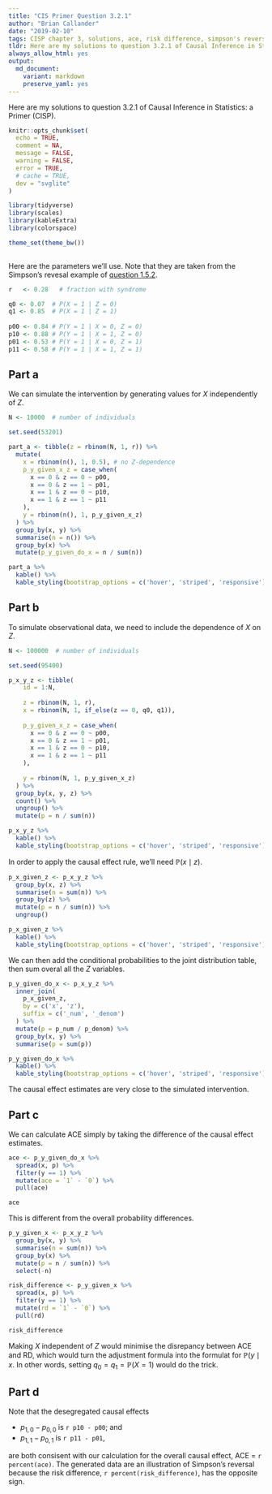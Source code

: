 ```yaml
---
title: "CIS Primer Question 3.2.1"
author: "Brian Callander"
date: "2019-02-10"
tags: CISP chapter 3, solutions, ace, risk difference, simpson's reversal
tldr: Here are my solutions to question 3.2.1 of Causal Inference in Statistics a Primer (CISP).
always_allow_html: yes
output: 
  md_document:
    variant: markdown
    preserve_yaml: yes
---
```


Here are my solutions to question 3.2.1 of Causal Inference in Statistics: a Primer (CISP). 

<!--more-->

```r
knitr::opts_chunk$set(
  echo = TRUE,
  comment = NA,
  message = FALSE,
  warning = FALSE,
  error = TRUE,
  # cache = TRUE,
  dev = "svglite"
)

library(tidyverse)
library(scales)
library(kableExtra)
library(colorspace)

theme_set(theme_bw())
 
```

Here are the parameters we'll use. Note that they are taken from the Simpson's revesal example of [question 1.5.2](question_1_5_2.html).

```r
r	<- 0.28   # fraction with syndrome

q0 <- 0.07  # P(X = 1 | Z = 0)
q1 <- 0.85  # P(X = 1 | Z = 1)
             
p00 <- 0.84 # P(Y = 1 | X = 0, Z = 0)
p10 <- 0.88 # P(Y = 1 | X = 1, Z = 0)
p01 <- 0.53 # P(Y = 1 | X = 0, Z = 1)
p11 <- 0.58 # P(Y = 1 | X = 1, Z = 1)
```

## Part a

We can simulate the intervention by generating values for $X$ independently of $Z$.

```r
N <- 10000  # number of individuals

set.seed(53201)

part_a <- tibble(z = rbinom(N, 1, r)) %>% 
  mutate(
    x = rbinom(n(), 1, 0.5), # no Z-dependence
    p_y_given_x_z = case_when(
      x == 0 & z == 0 ~ p00,
      x == 0 & z == 1 ~ p01,
      x == 1 & z == 0 ~ p10,
      x == 1 & z == 1 ~ p11
    ),
    y = rbinom(n(), 1, p_y_given_x_z)
  ) %>% 
  group_by(x, y) %>% 
  summarise(n = n()) %>% 
  group_by(x) %>% 
  mutate(p_y_given_do_x = n / sum(n))

```

```r
part_a %>% 
  kable() %>% 
  kable_styling(bootstrap_options = c('hover', 'striped', 'responsive'))
```


## Part b

To simulate observational data, we need to include the dependence of $X$ on $Z$.

```r
N <- 100000  # number of individuals

set.seed(95400)

p_x_y_z <- tibble(
    id = 1:N,
    
    z = rbinom(N, 1, r),
    x = rbinom(N, 1, if_else(z == 0, q0, q1)),
    
    p_y_given_x_z = case_when(
      x == 0 & z == 0 ~ p00,
      x == 0 & z == 1 ~ p01,
      x == 1 & z == 0 ~ p10,
      x == 1 & z == 1 ~ p11
    ),
    
    y = rbinom(N, 1, p_y_given_x_z)
  ) %>% 
  group_by(x, y, z) %>% 
  count() %>% 
  ungroup() %>% 
  mutate(p = n / sum(n))

```


```r
p_x_y_z %>% 
  kable() %>% 
  kable_styling(bootstrap_options = c('hover', 'striped', 'responsive'))
```

In order to apply the causal effect rule, we'll need $\mathbb P(x \mid z)$.

```r
p_x_given_z <- p_x_y_z %>% 
  group_by(x, z) %>% 
  summarise(n = sum(n)) %>% 
  group_by(z) %>% 
  mutate(p = n / sum(n)) %>% 
  ungroup()
```


```r
p_x_given_z %>% 
  kable() %>% 
  kable_styling(bootstrap_options = c('hover', 'striped', 'responsive'))
```

We can then add the conditional probabilities to the joint distribution table, then sum overal all the $Z$ variables.

```r
p_y_given_do_x <- p_x_y_z %>% 
  inner_join(
    p_x_given_z, 
    by = c('x', 'z'), 
    suffix = c('_num', '_denom')
  ) %>% 
  mutate(p = p_num / p_denom) %>% 
  group_by(x, y) %>%
  summarise(p = sum(p)) 
```

```r
p_y_given_do_x %>% 
  kable() %>% 
  kable_styling(bootstrap_options = c('hover', 'striped', 'responsive'))
```

The causal effect estimates are very close to the simulated intervention.

## Part c

We can calculate ACE simply by taking the difference of the causal effect estimates.

```r
ace <- p_y_given_do_x %>% 
  spread(x, p) %>% 
  filter(y == 1) %>% 
  mutate(ace = `1` - `0`) %>% 
  pull(ace)

ace
```

This is different from the overall probability differences.

```r
p_y_given_x <- p_x_y_z %>% 
  group_by(x, y) %>% 
  summarise(n = sum(n)) %>% 
  group_by(x) %>% 
  mutate(p = n / sum(n)) %>% 
  select(-n) 

risk_difference <- p_y_given_x %>% 
  spread(x, p) %>% 
  filter(y == 1) %>% 
  mutate(rd = `1` - `0`) %>% 
  pull(rd)

risk_difference
```

Making $X$ independent of $Z$ would minimise the disrepancy between ACE and RD, which would turn the adjustment formula into the formulat for $\mathbb P(y \mid x$. In other words, setting $q_0 = q_1 = \mathbb P(X = 1)$ would do the trick.

## Part d

Note that the desegregated causal effects

* $p_{1, 0} - p_{0, 0}$ is `r p10 - p00`; and 
* $p_{1, 1} - p_{0, 1}$ is `r p11 - p01`,

are both consisent with our calculation for the overall causal effect, ACE = `r percent(ace)`. The generated data are an illustration of Simpson's reversal because the risk difference, `r percent(risk_difference)`, has the opposite sign.
